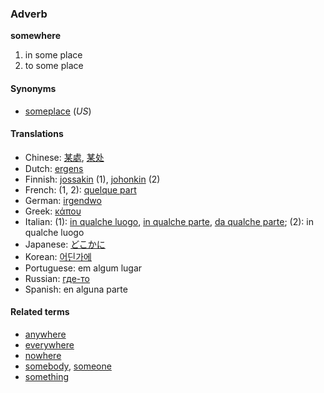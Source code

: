 ===Adverb===
'''somewhere'''

# in some place
# to some place

====Synonyms====
*[[someplace]] (''US'')

====Translations====
*Chinese: [[某處]], [[某处]]
*Dutch: [[ergens]]
*Finnish: [[jossakin]] (1), [[johonkin]] (2)
*French: (1, 2): [[quelque part]]
*German: [[irgendwo]]
*Greek: [[κάπου]]
*Italian: (1): [[in qualche luogo]], [[in qualche parte]], [[da qualche parte]]; (2): in qualche luogo
*Japanese: [[どこかに]]
*Korean: [[어딘가에]]
*Portuguese: em algum lugar
*Russian: [[где-то]]
*Spanish: en alguna parte

====Related terms====
*[[anywhere]]
*[[everywhere]]
*[[nowhere]]
*[[somebody]], [[someone]]
*[[something]]